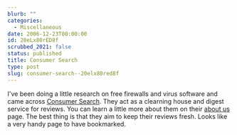 ```yaml
---
blurb: ""
categories:
  - Miscellaneous
date: 2006-12-23T00:00:00
id: 20eLx80rED8f
scrubbed_2021: false
status: published
title: Consumer Search
type: post
slug: consumer-search--20elx80red8f
---
```


I've been doing a little research on free firewalls and virus
software and came across
[Consumer Search](http://www.consumersearch.com/). They act as a
clearning house and digest service for reviews. You can learn a
little more about them on their
[about us](http://www.consumersearch.com/www/about.html) page. The
best thing is that they aim to keep their reviews fresh. Looks like
a very handy page to have bookmarked.